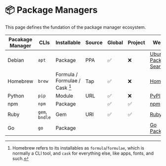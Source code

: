 
# 📦 Package Managers

This page defines the fundation of the package manager ecosystem.

| Pacakage Manager                                                  | CLIs           | Installable                    | Source | Global | Project | Website                                                |
| ----------------------------------------------------------------- | -------------- | ------------------------------ | ------ | ------ | ------- | ------------------------------------------------------ |
| <Icon icon={PackageManagerList[0].icon} inline={true} /> Debian   | `apt`          | Package                        | PPA    | ✅     | ❌      | [Ubuntu Packages Search](https://packages.ubuntu.com/) |
| <Icon icon={PackageManagerList[1].icon} inline={true} /> Homebrew | `brew`         | Formula / Formulae / Cask [^1] | Tap    | ✅     | ❌      | [Homebrew](https://formulae.brew.sh/)                  |
| <Icon icon={PackageManagerList[2].icon} inline={true} /> Python   | `pip`          | Module                         | URL    | ✅     | ❌      | [PyPI](https://pypi.org/)                              |
| <Icon icon={PackageManagerList[3].icon} inline={true} /> npm      | `npm`          | Package                        |        | ✅     | ✅      | [npm](https://www.npmjs.com/)                          |
| <Icon icon={PackageManagerList[4].icon} inline={true} /> Ruby     | `gem`, `bndle` | Gem                            | URI    | ✅     | ✅      | [RubyGems](https://rubygems.org/)                      |
| <Icon icon={PackageManagerList[5].icon} inline={true} /> Go       | `go`           | Package                        |        |        |         | [Go Packages](https://pkg.go.dev/)                     |

[^1]: Homebrew refers to its installables as `formula`/`formulae`, which is normally a CLI tool, and `cask` for everything else, like apps, fonts, and such.
